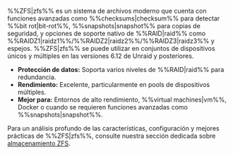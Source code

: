%%ZFS|zfs%% es un sistema de archivos moderno que cuenta con funciones avanzadas como %%checksums|checksum%% para detectar %%bit rot|bit-rot%%, %%snapshots|snapshot%% para copias de seguridad, y opciones de soporte nativo de %%RAID|raid%% como %%RAIDZ1|raidz1%%/%%RAIDZ2|raidz2%%/%%RAIDZ3|raidz3%% y espejos. %%ZFS|zfs%% se puede utilizar en conjuntos de dispositivos únicos y múltiples en las versiones 6.12 de Unraid y posteriores.

- **Protección de datos:** Soporta varios niveles de %%RAID|raid%% para redundancia.
- **Rendimiento:** Excelente, particularmente en pools de dispositivos múltiples.
- **Mejor para:** Entornos de alto rendimiento, %%virtual machines|vm%%, Docker o cuando se requieren funciones avanzadas como %%snapshots|snapshot%%.

Para un análisis profundo de las características, configuración y mejores prácticas de %%ZFS|zfs%%, consulte nuestra sección dedicada sobre [almacenamiento ZFS](../../../advanced-configurations/optimize-storage/zfs-storage.mdx).
